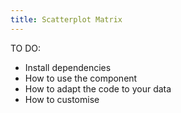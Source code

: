 ```yaml
---
title: Scatterplot Matrix
---
```


TO DO:
- Install dependencies
- How to use the component
- How to adapt the code to your data
- How to customise
